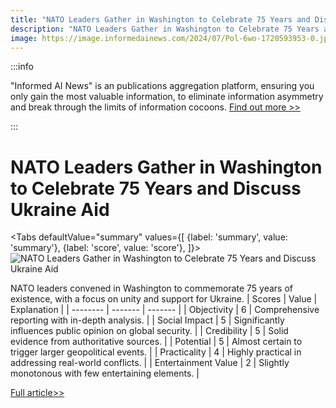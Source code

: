 ```yaml
---
title: "NATO Leaders Gather in Washington to Celebrate 75 Years and Discuss Ukraine Aid"
description: "NATO Leaders Gather in Washington to Celebrate 75 Years and Discuss Ukraine Aid"
image: https://image.informedainews.com/2024/07/Pol-6wo-1720593953-0.jpg
---
```



:::info

"Informed AI News" is an publications aggregation platform, ensuring you only gain the most valuable information, to eliminate information asymmetry and break through the limits of information cocoons.  [Find out more >>](/)

:::

# NATO Leaders Gather in Washington to Celebrate 75 Years and Discuss Ukraine Aid


<Tabs
	defaultValue="summary"
	values={[
	{label: 'summary', value: 'summary'},
	{label: 'score', value: 'score'},
]}>
<TabItem value="summary">
<img
  src="https://image.informedainews.com/2024/07/Pol-6wo-1720593953-0.jpg"
  alt="NATO Leaders Gather in Washington to Celebrate 75 Years and Discuss Ukraine Aid"
/>



NATO leaders convened in Washington to commemorate 75 years of existence, with a focus on unity and support for Ukraine.
</TabItem>
<TabItem value="score">
	| Scores     | Value   | Explanation |
	| -------- | ------- | ------- |
	| Objectivity  | 6    | Comprehensive reporting with in-depth analysis.    |
	| Social Impact | 5     | Significantly influences public opinion on global security.    |
	| Credibility    | 5    | Solid evidence from authoritative sources.    |
	| Potential    | 5    | Almost certain to trigger larger geopolitical events.    |
	| Practicality    | 4    | Highly practical in addressing real-world conflicts.    |
	| Entertainment Value    | 2    | Slightly monotonous with few entertaining elements.    |
</TabItem>
</Tabs>

[Full article>>](https://www3.nhk.or.jp/nhkworld/en/news/20240710_06/)
